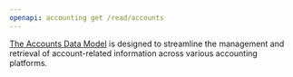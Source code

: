 ```yaml
---
openapi: accounting get /read/accounts
---
```


[The Accounts Data Model](https://docs.rootfi.dev/api-reference/accounts/overview) is designed to streamline the management and retrieval of account-related information across various accounting platforms.
